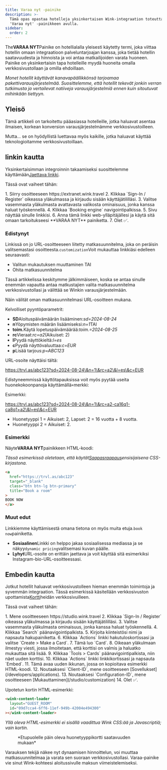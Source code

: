 ```yaml
---
title: Varaa nyt -painike
description: >-
  Tämä opas opastaa hotelleja yksinkertaisen Wink-integraation toteuttamisessa
  'Varaa nyt' -painikkeen avulla.
sidebar:
  order: 2
---
```


The**VARAA NYT**Painike on hotellialalla yleisesti käytetty termi, joka viittaa hotellin omaan integraatioon palveluntarjoajan kanssa, joka tietää hotellin saatavuudesta ja hinnoista ja voi antaa matkailijoiden varata huoneen. Painike on yksinkertaisin tapa hotelleille myydä huoneita omalla verkkosivustollaan ja omilla ehdoillaan.

*Monet hotellit käyttävät kanavapäällikkönsä tarjoamaa pakettivarausjärjestelmää. Suosittelemme, että hotellit tekevät jonkin verran tutkimusta ja vertailevat natiiveja varausjärjestelmiä ennen kuin sitoutuvat mihinkään tiettyyn.*

## Yleisö

Tämä artikkeli on tarkoitettu pääasiassa hotelleille, jotka haluavat asentaa ilmaisen, korkean konversion varausjärjestelmämme verkkosivustoilleen.

Mutta... se on hyödyllistä luettavaa myös kaikille, jotka haluavat käyttää teknologioitamme verkkosivustoillaan.

## linkin kautta

Yksinkertaisimman integroinnin takaamiseksi suosittelemme käyttämään[Jaettava linkki](/studio/shareable-links).

Tässä ovat vaiheet tähän:

<Steps>
  1. Siirry osoitteeseen https://extranet.wink.travel
  2. Klikkaa `Sign-In / Register` oikeassa yläkulmassa ja kirjaudu sisään käyttäjätililläsi.
  3. Valitse vasemmasta yläkulmasta avattavasta valikosta ominaisuus, jonka kanssa haluat työskennellä.
  4. Klikkaa `Booking engine` navigointipalkissa.
  5. Sivu näyttää sinulle linkkisi.
  6. Anna tämä linkki web-ylläpitäjällesi ja käytä sitä omaan tarkoitukseesi **VARAA NYT** painiketta.
  7. Olet ✅.
</Steps>


### Edistynyt

Linkissä on jo URL-osoitteeseen liitetty matkasuunnitelma, joka on peräisin valitsemastasi osoitteesta.`customization`Voit mukauttaa linkkiäsi edelleen seuraavasti:

* Valitun mukautuksen muuttaminen TAI
* Ohita matkasuunnitelma

Tässä artikkelissa keskitymme jälkimmäiseen, koska se antaa sinulle enemmän vapautta antaa matkustajien valita matkasuunnitelma verkkosivustollasi ja välittää se Winkin varausjärjestelmään.

Näin välität oman matkasuunnitelmasi URL-osoitteen mukana.

Kelvolliset pyyntöparametrit:

* **SD**Aloituspäivämäärän lisääminen:*sd=2024-08-24*
* **n**Yöpymisten määrän lisäämiseksi:*n=1*TAI
* **toim.**&#x4B;äytä lopetuspäivämäärää:*toim.=2024-08-25*
* **rc**Vieraat:*rc=a2*(Aikuiset: 2)
* **l**Pyydä näyttökieltä:*l=es*
* **c**Pyydä näyttövaluuttaa:*c=EUR*
* **p**Lisää tarjous:*p=ABC123*

URL-osoite näyttäisi tältä:

https://trvl.as/abc123?sd=2024-08-24\&n=1\&rc=a2\&l=es\&c=EUR

Edistyneemmissä käyttötapauksissa voit myös pyytää useita huonekokoonpanoja käyttämällä`+`merkki:

Esimerkki:

https://trvl.as/abc123?sd=2024-08-24\&n=1\&rc=a2-ca16q1-ca8q1+a2\&l=es\&c=EUR

* Huonetyyppi 1 = Aikuiset: 2, Lapset: 2 = 16 vuotta + 8 vuotta.
* Huonetyyppi 2 = Aikuiset: 2.

### Esimerkki

Näyte**VARAA NYT**painikkeen HTML-koodi:

*Tässä esimerkissä oletetaan, että käytät[Saapasraapaus](https://getbootstrap.com)ensisijaisena CSS-kirjastona.*

```html
<a
  href="https://trvl.as/abc123"
  target="_blank"
  class="btn btn-lg btn-primary"
  title="Book a room"
>
BOOK NOW
</a>
```

### Muut edut

Linkkiemme käyttämisestä omana tietona on myös muita etuja.`book now`painiketta.

* **Sosiaalinen**Linkki on helppo jakaa sosiaalisessa mediassa ja se näkyy`dynamic pricing`valitsemasi kuvan päälle.
* **Lyhyt**URL-osoite on erittäin jaettava ja voit käyttää sitä esimerkiksi Instagram-bio-URL-osoitteessasi.

## Embedin kautta

Jotkut hotellit haluavat verkkosivustolleen hieman enemmän toimintoja ja syvemmän integraation. Tässä esimerkissä käsitellään verkkosivuston upottamista[Kortti](/studio/cards)heidän verkkosivuilleen.

Tässä ovat vaiheet tähän:

<Steps>
  1. Mene osoitteeseen https://studio.wink.travel
  2. Klikkaa `Sign-In / Register` oikeassa yläkulmassa ja kirjaudu sisään käyttäjätililläsi.
  3. Valitse vasemmasta yläkulmasta ominaisuus, jonka kanssa haluat työskennellä.
  4. Klikkaa `Search` päänavigointipalkista.
  5. Kirjoita kiinteistösi nimi ja napsauta hakupainiketta.
  6. Klikkaa `Actions` linkki hakutuloskortissasi ja valitse `Create > Make a Card`.
  7. Tämä luo `Card`.
  8. Oikeaan yläkulmaan ilmestyy viesti, jossa ilmoitetaan, että korttisi on valmis ja haluatko mukauttaa sitä lisää.
  9. Klikkaa `Tools > Cards` päänavigointipalkista, niin näet uuden korttisi.
  10. Klikkaa `Actions` linkki linkkikortissasi ja napsauta `Embed`.
  11. Tämä avaa uuden ikkunan, jossa on kopioitava esimerkki HTML-koodi.
  12. Noutaaksesi `Client-ID`, mene osoitteeseen [Sovellukset](/developers/applications).
  13. Noutaaksesi `Configuration-ID`, mene osoitteeseen [Mukauttaminen](/studio/customization)
  14. Olet ✅.
</Steps>


Upotetun kortin HTML-esimerkki:

```html
<wink-content-loader
  layout="GUEST_ROOM"
  id="09d7cca4-6ff6-11ef-949b-42004e494300"
></wink-content-loader>
```

*Yllä oleva HTML-esimerkki ei sisällä vaadittua Wink CSS:ää ja Javascriptiä; vain kortin.*

<figure>
  <CloudinaryImage width="350" height="829" resize="scale" quality="best" alt="Kortin esikatselu" src="academy/card-example" errorImage="noimage_opaque_nyrtl0.png" />

  <figcaption>*Etupuolelle päin oleva huonetyyppikortti saatavuuden mukaan*</figcaption>
</figure>


Varauksen tekijä näkee nyt dynaamisen hinnoittelun, voi muuttaa matkasuunnitelmaa ja varata sen suoraan verkkosivustollasi. Varaa-painike vie sinut Wink-kohteesi aloitussivulle maksun viimeistelemiseksi.

